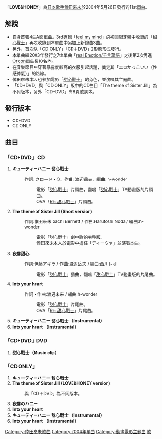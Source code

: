 {{unreferenced|time=2018-09-16T12:46:52+00:00}}
{{infobox Single |
 Name = LOVE&HONEY|
 Type =  |
 Artist = [[倖田來未|倖田來未]] |
 Released = 2004年5月26日 | 
 Recorded = |
 Genre = [[J-POP|J-POP]] |
 Length = |
 Label = [[rhythm_zone|rhythm zone]] |
 Producer = |
 Reviews = |
 Chart position = *週間最高第4名 ([[Oricon|Oricon]])|
 Certification      = *Gold（日本唱片協會）|
Last single = [[Crazy_4_U|Crazy 4 U]]<br/> (2004年) |
This single = '''LOVE&HONEY'''<br/> (2004年) |
Next single = [[Chase_(倖田來未單曲)|Chase]]<br/> (2004年)|
}}

「'''LOVE&HONEY'''」為[[日本|日本]][[歌手|歌手]][[倖田來未|倖田來未]]於2004年5月26日發行的11st[[單曲|單曲]]。

== 解說 ==
*自身首張4曲A面單曲。3rd[[專輯|專輯]]「[[feel_my_mind|feel my mind]]」的初回限定盤中收錄的「[[甜心戰士|甜心戰士]]」再次收錄到本單曲中另加上新錄曲3曲。
*另外，首次以「CD ONLY」「CD＋DVD」2形態形式發行。
*本單曲繼2003年發行之7th單曲「[[real_Emotion/千言萬語|real Emotion/千言萬語]]」之後第2次再進[[Oricon|Oricon]]單曲榜10名內。
*在音樂節目中穿著暴露度較高的衣服引起話題，奠定其「エロかっこいい（性感帥氣）」的路線。
*倖田來未本人也參加電影「[[甜心戰士|甜心戰士]]」的角色，並演唱其主題曲。
*「CD+DVD」與「CD ONLY」版中的CD曲目「The theme of Sister Jill」為不同版本，另外「CD+DVD」有8頁歌詞本。

==發行版本==
*CD+DVD
*CD ONLY

== 曲目 ==
=== 「CD+DVD」 CD ===
# '''キューティーハニー 甜心戰士'''
#:作詞: クロード・Q、作曲: 渡辺岳夫、編曲: h-wonder
#::電影「[[甜心戰士|甜心戰士]]」片頭曲，翻唱「[[甜心戰士|甜心戰士]]」TV動畫版的片頭曲。
#::OVA「[[Re:_甜心戰士|Re: 甜心戰士]]」片頭曲。
# '''The theme of Sister Jill (Short version) '''
#:作詞:倖田來未 Sachi Bennett / 作曲:Harutoshi Noda / 編曲:h-wonder 
#::電影「[[甜心戰士|甜心戰士]]」劇中歌的完整版。
#::倖田來未本人於電影中擔任「ディーヴァ」並演唱本曲。
#'''夜霧甜心''' 
#:作詞:伊藤アキラ / 作曲:渡辺岳夫 / 編曲:西川レオ 
#::電影「[[甜心戰士|甜心戰士]]」插曲，翻唱「[[甜心戰士|甜心戰士]]」TV動畫版的片尾曲。
#''' Into your heart'''
#:作詞・作曲:渡辺未来 / 編曲:h-wonder 
#::電影「[[甜心戰士|甜心戰士]]」片尾曲。
#::OVA「[[Re:_甜心戰士|Re: 甜心戰士]]」片尾曲。
#'''キューティーハニー 甜心戰士 （Instrumental） ''' 
#'''Into your heart （Instrumental）'''

===「CD+DVD」DVD ===
#'''甜心戰士（Music clip）'''

=== 「CD ONLY」 ===
# '''キューティーハニー 甜心戰士'''
# '''The theme of Sister Jill (LOVE&HONEY version) '''
#:與「CD＋DVD」為不同版本。
#'''夜霧のハニー''' 
#''' Into your heart'''
#''' キューティーハニー 甜心戰士 （Instrumental） ''' 
#'''Into your heart （Instrumental）'''

{{倖田來未}}
{{DEFAULTSORT:Love & Honey}}
{{甜心戰士}}

[[Category:倖田來未歌曲|Category:倖田來未歌曲]]
[[Category:2004年單曲|Category:2004年單曲]]
[[Category:動畫電影主題曲|Category:動畫電影主題曲]]
[[Category:甜心戰士|歌]]